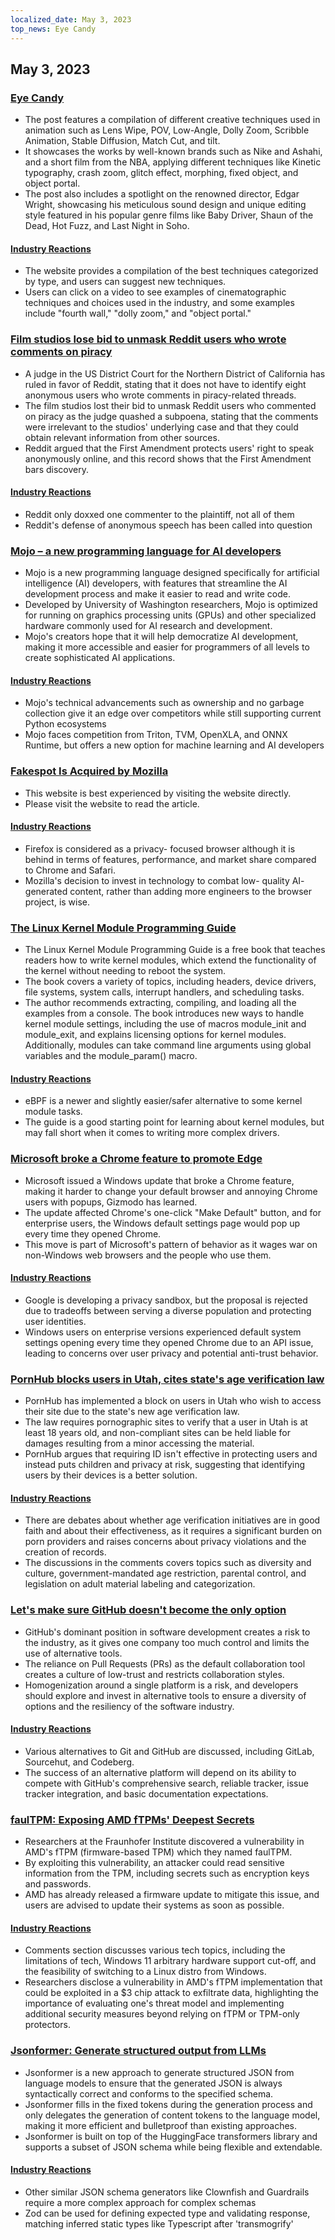 ```yaml
---
localized_date: May 3, 2023
top_news: Eye Candy
---
```




<CallToAction />

<Steps>

## May 3, 2023

### [Eye Candy](https://eycndy.com)

- The post features a compilation of different creative techniques used in animation such as Lens Wipe, POV, Low-Angle, Dolly Zoom, Scribble Animation, Stable Diffusion, Match Cut, and tilt.
- It showcases the works by well-known brands such as Nike and Ashahi, and a short film from the NBA, applying different techniques like Kinetic typography, crash zoom, glitch effect, morphing, fixed object, and object portal.
- The post also includes a spotlight on the renowned director, Edgar Wright, showcasing his meticulous sound design and unique editing style featured in his popular genre films like Baby Driver, Shaun of the Dead, Hot Fuzz, and Last Night in Soho.

#### [Industry Reactions](http://news.ycombinator.com/item?id=35791575)

- The website provides a compilation of the best techniques categorized by type, and users can suggest new techniques.
- Users can click on a video to see examples of cinematographic techniques and choices used in the industry, and some examples include "fourth wall," "dolly zoom," and "object portal."

### [Film studios lose bid to unmask Reddit users who wrote comments on piracy](https://arstechnica.com/tech-policy/2023/05/judge-wont-force-reddit-to-identify-anonymous-users-who-discussed-piracy/)

- A judge in the US District Court for the Northern District of California has ruled in favor of Reddit, stating that it does not have to identify eight anonymous users who wrote comments in piracy-related threads.
- The film studios lost their bid to unmask Reddit users who commented on piracy as the judge quashed a subpoena, stating that the comments were irrelevant to the studios' underlying case and that they could obtain relevant information from other sources.
- Reddit argued that the First Amendment protects users' right to speak anonymously online, and this record shows that the First Amendment bars discovery.

#### [Industry Reactions](http://news.ycombinator.com/item?id=35787080)

- Reddit only doxxed one commenter to the plaintiff, not all of them
- Reddit's defense of anonymous speech has been called into question

### [Mojo – a new programming language for AI developers](https://www.modular.com/mojo)

- Mojo is a new programming language designed specifically for artificial intelligence (AI) developers, with features that streamline the AI development process and make it easier to read and write code.
- Developed by University of Washington researchers, Mojo is optimized for running on graphics processing units (GPUs) and other specialized hardware commonly used for AI research and development.
- Mojo's creators hope that it will help democratize AI development, making it more accessible and easier for programmers of all levels to create sophisticated AI applications.

#### [Industry Reactions](http://news.ycombinator.com/item?id=35790367)

- Mojo's technical advancements such as ownership and no garbage collection give it an edge over competitors while still supporting current Python ecosystems
- Mojo faces competition from Triton, TVM, OpenXLA, and ONNX Runtime, but offers a new option for machine learning and AI developers

### [Fakespot Is Acquired by Mozilla](https://www.fakespot.com/post/fakespot-acquired-by-mozilla)

- This website is best experienced by visiting the website directly.
- Please visit the website to read the article.

#### [Industry Reactions](http://news.ycombinator.com/item?id=35789963)

- Firefox is considered as a privacy- focused browser although it is behind in terms of features, performance, and market share compared to Chrome and Safari.
- Mozilla's decision to invest in technology to combat low- quality AI- generated content, rather than adding more engineers to the browser project, is wise.

### [The Linux Kernel Module Programming Guide](https://sysprog21.github.io/lkmpg/)

- The Linux Kernel Module Programming Guide is a free book that teaches readers how to write kernel modules, which extend the functionality of the kernel without needing to reboot the system.
- The book covers a variety of topics, including headers, device drivers, file systems, system calls, interrupt handlers, and scheduling tasks.
- The author recommends extracting, compiling, and loading all the examples from a console. The book introduces new ways to handle kernel module settings, including the use of macros module_init and module_exit, and explains licensing options for kernel modules. Additionally, modules can take command line arguments using global variables and the module_param() macro.

#### [Industry Reactions](http://news.ycombinator.com/item?id=35782630)

- eBPF is a newer and slightly easier/safer alternative to some kernel module tasks.
- The guide is a good starting point for learning about kernel modules, but may fall short when it comes to writing more complex drivers.

### [Microsoft broke a Chrome feature to promote Edge](https://gizmodo.com/microsoft-windows-google-chrome-feature-broken-edge-1850392901)

- Microsoft issued a Windows update that broke a Chrome feature, making it harder to change your default browser and annoying Chrome users with popups, Gizmodo has learned.
- The update affected Chrome's one-click "Make Default" button, and for enterprise users, the Windows default settings page would pop up every time they opened Chrome.
- This move is part of Microsoft's pattern of behavior as it wages war on non-Windows web browsers and the people who use them.

#### [Industry Reactions](http://news.ycombinator.com/item?id=35787707)

- Google is developing a privacy sandbox, but the proposal is rejected due to tradeoffs between serving a diverse population and protecting user identities.
- Windows users on enterprise versions experienced default system settings opening every time they opened Chrome due to an API issue, leading to concerns over user privacy and potential anti-trust behavior.

### [PornHub blocks users in Utah, cites state's age verification law](https://kslnewsradio.com/2003298/adult-website-pornhub-blocks-users-in-utah-from-accessing-the-site/)

- PornHub has implemented a block on users in Utah who wish to access their site due to the state's new age verification law.
- The law requires pornographic sites to verify that a user in Utah is at least 18 years old, and non-compliant sites can be held liable for damages resulting from a minor accessing the material.
- PornHub argues that requiring ID isn't effective in protecting users and instead puts children and privacy at risk, suggesting that identifying users by their devices is a better solution.

#### [Industry Reactions](http://news.ycombinator.com/item?id=35786086)

- There are debates about whether age verification initiatives are in good faith and about their effectiveness, as it requires a significant burden on porn providers and raises concerns about privacy violations and the creation of records.
- The discussions in the comments covers topics such as diversity and culture, government-mandated age restriction, parental control, and legislation on adult material labeling and categorization.

### [Let's make sure GitHub doesn't become the only option](https://blog.edwardloveall.com/lets-make-sure-github-doesnt-become-the-only-option)

- GitHub's dominant position in software development creates a risk to the industry, as it gives one company too much control and limits the use of alternative tools.
- The reliance on Pull Requests (PRs) as the default collaboration tool creates a culture of low-trust and restricts collaboration styles.
- Homogenization around a single platform is a risk, and developers should explore and invest in alternative tools to ensure a diversity of options and the resiliency of the software industry.

#### [Industry Reactions](http://news.ycombinator.com/item?id=35787102)

- Various alternatives to Git and GitHub are discussed, including GitLab, Sourcehut, and Codeberg.
- The success of an alternative platform will depend on its ability to compete with GitHub's comprehensive search, reliable tracker, issue tracker integration, and basic documentation expectations.

### [faulTPM: Exposing AMD fTPMs' Deepest Secrets](https://arxiv.org/abs/2304.14717)

- Researchers at the Fraunhofer Institute discovered a vulnerability in AMD's fTPM (firmware-based TPM) which they named faulTPM.
- By exploiting this vulnerability, an attacker could read sensitive information from the TPM, including secrets such as encryption keys and passwords.
- AMD has already released a firmware update to mitigate this issue, and users are advised to update their systems as soon as possible.

#### [Industry Reactions](http://news.ycombinator.com/item?id=35787195)

- Comments section discusses various tech topics, including the limitations of tech, Windows 11 arbitrary hardware support cut-off, and the feasibility of switching to a Linux distro from Windows.
- Researchers disclose a vulnerability in AMD's fTPM implementation that could be exploited in a $3 chip attack to exfiltrate data, highlighting the importance of evaluating one's threat model and implementing additional security measures beyond relying on fTPM or TPM-only protectors.

### [Jsonformer: Generate structured output from LLMs](https://github.com/1rgs/jsonformer)

- Jsonformer is a new approach to generate structured JSON from language models to ensure that the generated JSON is always syntactically correct and conforms to the specified schema.
- Jsonformer fills in the fixed tokens during the generation process and only delegates the generation of content tokens to the language model, making it more efficient and bulletproof than existing approaches.
- Jsonformer is built on top of the HuggingFace transformers library and supports a subset of JSON schema while being flexible and extendable.

#### [Industry Reactions](http://news.ycombinator.com/item?id=35790092)

- Other similar JSON schema generators like Clownfish and Guardrails require a more complex approach for complex schemas
- Zod can be used for defining expected type and validating response, matching inferred static types like Typescript after 'transmogrify'

</Steps>
